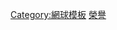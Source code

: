 {{Navboxes
|title=[[諾瓦克·喬科維奇]] [[Template:諾瓦克·喬科維奇榮譽變更表|(頭銜前任與繼任)]]
|state={{{state|autocollapse}}}
|list1=<span>

{{s-start}}
{{s-sports}}
{{s-bef|before = [[拉斐爾·納達爾]]<br> 羅傑·費德勒<br>拉斐爾·納達爾}} 
{{s-ttl|title = [[ATP單打排名第一選手列表|世界第一]]|years =2011年7月4日–2012年7月9日<br>2012年11月5日 –2013年10月6日<br>2014年7月7日 –}} 
{{s-aft|after = [[羅傑·費德勒]]<br> 拉斐爾·納達爾<br>''在任''}}
{{s-bef|before = [[馬迪·費什]]}} 
{{s-ttl|title = [[美網系列賽|美網系列賽冠軍]]|years = 2012}} 
{{s-aft|after = 拉斐爾·納達爾}}
{{s-ach|aw}}
{{s-bef|before =  [[拉斐爾·納達爾]]}} 
{{s-ttl|title = [[職業網球聯合會|ATP]]最佳進步獎|years = 2006, 2007}} 
{{s-aft|after =  [[若-威尔弗里德·特松加]]}}
{{s-bef|before = [[歐利維拉·耶芙蒂奇]]<br>[[納賈·希格爾]]}} 
{{s-ttl|title =  {{SRB}}最佳運動員|years = 2007<br>2010, 2011}} 
{{s-aft|after = [[米洛拉德·查維奇]]<br>[[米莉察·曼迪奇]]}}
{{s-bef|before =  拉斐爾·納達爾}} 
{{s-ttl|title = [[職業網球聯合會|ATP]]年度最佳運動員|years = 2011, 2012}} 
{{s-aft|after =  拉斐爾·納達爾}}
{{s-bef|before =  [[羅賓·索德林]]}} 
{{s-ttl|title = 金麺圈獎|years = 2011 – 2013}} 
{{s-inc}}
{{s-bef|before = 拉斐爾·納達爾}} 
{{s-ttl|title = [[國際網球聯合會|ITF]]世界冠軍獎|years = 2011 – 2014}} 
{{s-inc}}
{{s-bef|before = 拉斐爾·納達爾}} 
{{s-ttl|title = BBC海外年度最佳運動員|years = 2011}} 
{{s-aft|after = [[尤塞恩·柏特]]}}
{{s-bef|before = 拉斐爾·納達爾}} 
{{s-ttl|title = [[勞倫斯世界體育獎|勞倫斯年度最佳男運動員]]|years = 2012}} 
{{s-aft|after = 尤塞恩·柏特}}
{{s-bef|before = 拉斐爾·納達爾}} 
{{s-ttl|title = ESPY最佳男球員|years = 2012, 2013}} 
{{s-aft|after =  拉斐爾·納達爾}}
{{s-bef|before =拉斐爾·納達爾}} 
{{s-ttl|title = [[亞瑟·阿什]]年度人道主義獎|years = 2012}} 
{{s-aft|after = 羅傑·費德勒}}
{{s-sports|oly}}
{{s-bef|before = [[亞絲娜·塞卡里奇]]}} 
{{s-ttl|title = {{SRB}}國家隊奧運會旗手|years = [[2012年夏季奧林匹克運動會|倫敦奧運會]]}} 
{{s-aft|after = [[伊万娜·马克西莫维奇]]}}
{{s-end}}

}}<noinclude>[[Category:網球模板]][[Category:諾瓦克·喬科維奇|榮譽]]</noinclude>